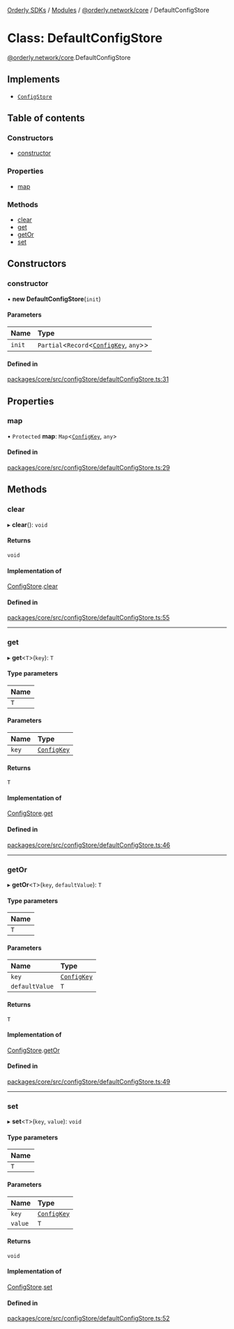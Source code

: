 [Orderly SDKs](/sdks/tech-doc/README) / [Modules](/sdks/tech-doc/modules) / [@orderly.network/core](/sdks/tech-doc/modules/orderly_network_core) / DefaultConfigStore

# Class: DefaultConfigStore

[@orderly.network/core](/sdks/tech-doc/modules/orderly_network_core).DefaultConfigStore

## Implements

- [`ConfigStore`](/sdks/tech-doc/interfaces/orderly_network_core.ConfigStore)

## Table of contents

### Constructors

- [constructor](/sdks/tech-doc/classes/orderly_network_core.DefaultConfigStore#constructor)

### Properties

- [map](/sdks/tech-doc/classes/orderly_network_core.DefaultConfigStore#map)

### Methods

- [clear](/sdks/tech-doc/classes/orderly_network_core.DefaultConfigStore#clear)
- [get](/sdks/tech-doc/classes/orderly_network_core.DefaultConfigStore#get)
- [getOr](/sdks/tech-doc/classes/orderly_network_core.DefaultConfigStore#getor)
- [set](/sdks/tech-doc/classes/orderly_network_core.DefaultConfigStore#set)

## Constructors

### constructor

• **new DefaultConfigStore**(`init`)

#### Parameters

| Name | Type |
| :------ | :------ |
| `init` | `Partial`\<`Record`\<[`ConfigKey`](/sdks/tech-doc/modules/orderly_network_core#configkey), `any`\>\> |

#### Defined in

[packages/core/src/configStore/defaultConfigStore.ts:31](https://github.com/OrderlyNetwork/js-sdk/blob/bc7eb1a/packages/core/src/configStore/defaultConfigStore.ts#L31)

## Properties

### map

• `Protected` **map**: `Map`\<[`ConfigKey`](../modules/orderly_network_core#configkey), `any`\>

#### Defined in

[packages/core/src/configStore/defaultConfigStore.ts:29](https://github.com/OrderlyNetwork/js-sdk/blob/bc7eb1a/packages/core/src/configStore/defaultConfigStore.ts#L29)

## Methods

### clear

▸ **clear**(): `void`

#### Returns

`void`

#### Implementation of

[ConfigStore](../interfaces/orderly_network_core.ConfigStore).[clear](../interfaces/orderly_network_core.ConfigStore#clear)

#### Defined in

[packages/core/src/configStore/defaultConfigStore.ts:55](https://github.com/OrderlyNetwork/js-sdk/blob/bc7eb1a/packages/core/src/configStore/defaultConfigStore.ts#L55)

___

### get

▸ **get**\<`T`\>(`key`): `T`

#### Type parameters

| Name |
| :------ |
| `T` |

#### Parameters

| Name | Type |
| :------ | :------ |
| `key` | [`ConfigKey`](../modules/orderly_network_core#configkey) |

#### Returns

`T`

#### Implementation of

[ConfigStore](../interfaces/orderly_network_core.ConfigStore).[get](../interfaces/orderly_network_core.ConfigStore#get)

#### Defined in

[packages/core/src/configStore/defaultConfigStore.ts:46](https://github.com/OrderlyNetwork/js-sdk/blob/bc7eb1a/packages/core/src/configStore/defaultConfigStore.ts#L46)

___

### getOr

▸ **getOr**\<`T`\>(`key`, `defaultValue`): `T`

#### Type parameters

| Name |
| :------ |
| `T` |

#### Parameters

| Name | Type |
| :------ | :------ |
| `key` | [`ConfigKey`](../modules/orderly_network_core#configkey) |
| `defaultValue` | `T` |

#### Returns

`T`

#### Implementation of

[ConfigStore](../interfaces/orderly_network_core.ConfigStore).[getOr](../interfaces/orderly_network_core.ConfigStore#getor)

#### Defined in

[packages/core/src/configStore/defaultConfigStore.ts:49](https://github.com/OrderlyNetwork/js-sdk/blob/bc7eb1a/packages/core/src/configStore/defaultConfigStore.ts#L49)

___

### set

▸ **set**\<`T`\>(`key`, `value`): `void`

#### Type parameters

| Name |
| :------ |
| `T` |

#### Parameters

| Name | Type |
| :------ | :------ |
| `key` | [`ConfigKey`](../modules/orderly_network_core#configkey) |
| `value` | `T` |

#### Returns

`void`

#### Implementation of

[ConfigStore](../interfaces/orderly_network_core.ConfigStore).[set](../interfaces/orderly_network_core.ConfigStore#set)

#### Defined in

[packages/core/src/configStore/defaultConfigStore.ts:52](https://github.com/OrderlyNetwork/js-sdk/blob/bc7eb1a/packages/core/src/configStore/defaultConfigStore.ts#L52)
